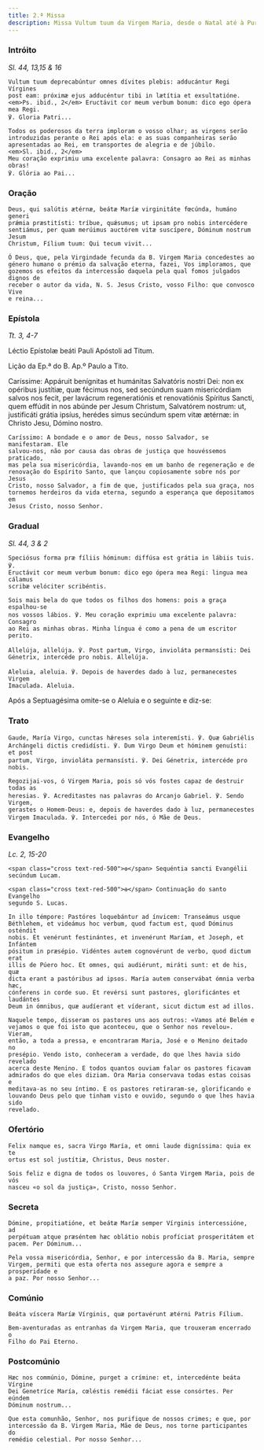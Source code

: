 ```yaml
---
title: 2.ª Missa
description: Missa Vultum tuum da Virgem Maria, desde o Natal até à Purificação
---
```


### Intróito

<em>Sl. 44, 13,15 & 16</em>

<div class="side-by-side not-content">

    Vultum tuum deprecabúntur omnes dívites plebis: adducántur Regi Vírgines
    post eam: próximæ ejus adducéntur tibi in lætítia et exsultatióne.
    <em>Ps. ibid., 2</em> Eructávit cor meum verbum bonum: dico ego ópera mea Regi.
    ℣. Gloria Patri...

    Todos os poderosos da terra imploram o vosso olhar; as virgens serão
    introduzidas perante o Rei após ela: e as suas companheiras serão
    apresentadas ao Rei, em transportes de alegria e de júbilo.
    <em>Sl. ibid., 2</em>
    Meu coração exprimiu uma excelente palavra: Consagro ao Rei as minhas obras!
    ℣. Glória ao Pai...

</div>

### Oração

<div class="side-by-side not-content">

    Deus, qui salútis ætérnæ, beátæ Maríæ virginitáte fœcúnda, humáno generi
    prǽmia præstitísti: tríbue, quǽsumus; ut ipsam pro nobis intercédere
    sentiámus, per quam merúimus auctórem vitæ suscípere, Dóminum nostrum Jesum
    Christum, Fílium tuum: Qui tecum vivit...

    Ó Deus, que, pela Virgindade fecunda da B. Virgem Maria concedestes ao
    género humano o prémio da salvação eterna, fazei, Vos imploramos, que
    gozemos os efeitos da intercessão daquela pela qual fomos julgados dignos de
    receber o autor da vida, N. S. Jesus Cristo, vosso Filho: que convosco Vive
    e reina...

</div>

### Epístola

<em>Tt. 3, 4-7</em>

<div class="side-by-side not-content">

Léctio Epístolæ beáti Pauli Apóstoli ad Titum.</span>

Lição da Ep.ª do B. Ap.º Paulo a Tito.

  <span>
    Caríssime: Appáruit benígnitas et humánitas Salvatóris nostri Dei: non ex
    opéribus justítiæ, quæ fécimus nos, sed secúndum suam misericórdiam salvos
    nos fecit, per lavácrum regeneratiónis et renovatiónis Spíritus Sancti, quem
    effúdit in nos abúnde per Jesum Christum, Salvatórem nostrum: ut,
    justificáti grátia ipsíus, herédes simus secúndum spem vitæ ætérnæ: in
    Christo Jesu, Dómino nostro.
 
    Caríssimo: A bondade e o amor de Deus, nosso Salvador, se manifestaram. Ele
    salvou-nos, não por causa das obras de justiça que houvéssemos praticado,
    mas pela sua misericórdia, lavando-nos em um banho de regeneração e de
    renovação do Espírito Santo, que lançou copiosamente sobre nós por Jesus
    Cristo, nosso Salvador, a fim de que, justificados pela sua graça, nos
    tornemos herdeiros da vida eterna, segundo a esperança que depositamos em
    Jesus Cristo, nosso Senhor.

</div>

### Gradual

<em>Sl. 44, 3 & 2</em>

<div class="side-by-side not-content">

    Speciósus forma præ fíliis hóminum: diffúsa est grátia in lábiis tuis. ℣.
    Eructávit cor meum verbum bonum: dico ego ópera mea Regi: lingua mea cálamus
    scribæ velóciter scribéntis.

    Sois mais bela do que todos os filhos dos homens: pois a graça espalhou-se
    nos vossos lábios. ℣. Meu coração exprimiu uma excelente palavra: Consagro
    ao Rei as minhas obras. Minha língua é como a pena de um escritor perito.

    Allelúja, allelúja. ℣. Post partum, Virgo, invioláta permansísti: Dei
    Génetrix, intercéde pro nobis. Allelúja.

    Aleluia, aleluia. ℣. Depois de haverdes dado à luz, permanecestes Virgem
    Imaculada. Aleluia.

</div>

<aside>Após a Septuagésima omite-se o Aleluia e o seguinte e diz-se:</aside>

### Trato

<div class="side-by-side not-content">

    Gaude, María Virgo, cunctas hǽreses sola interemísti. ℣. Quæ Gabriélis
    Archángeli dictis credidísti. ℣. Dum Virgo Deum et hóminem genuísti: et post
    partum, Virgo, invioláta permansísti. ℣. Dei Génetrix, intercéde pro nobis.

    Regozijai-vos, ó Virgem Maria, pois só vós fostes capaz de destruir todas as
    heresias. ℣. Acreditastes nas palavras do Arcanjo Gabriel. ℣. Sendo Virgem,
    gerastes o Homem-Deus: e, depois de haverdes dado à luz, permanecestes
    Virgem Imaculada. ℣. Intercedei por nós, ó Mãe de Deus.

</div>

### Evangelho

<em>Lc. 2, 15-20</em>

<div class="side-by-side not-content">

    <span class="cross text-red-500">✠</span> Sequéntia sancti Evangélii
    secúndum Lucam.

    <span class="cross text-red-500">✠</span> Continuação do santo Evangelho
    segundo S. Lucas.

    In illo témpore: Pastóres loquebántur ad ínvicem: Transeámus usque
    Béthlehem, et videámus hoc verbum, quod factum est, quod Dóminus osténdit
    nobis. Et venérunt festinántes, et invenérunt Maríam, et Joseph, et Infántem
    pósitum in præsépio. Vidéntes autem cognovérunt de verbo, quod dictum erat
    illis de Púero hoc. Et omnes, qui audiérunt, miráti sunt: et de his, quæ
    dicta erant a pastóribus ad ipsos. María autem conservábat ómnia verba hæc,
    cónferens in corde suo. Et revérsi sunt pastores, glorificántes et laudántes
    Deum in ómnibus, quæ audíerant et víderant, sicut dictum est ad illos.

    Naquele tempo, disseram os pastores uns aos outros: «Vamos até Belém e
    vejamos o que foi isto que aconteceu, que o Senhor nos revelou». Vieram,
    então, a toda a pressa, e encontraram Maria, José e o Menino deitado no
    presépio. Vendo isto, conheceram a verdade, do que lhes havia sido revelado
    acerca deste Menino. E todos quantos ouviam falar os pastores ficavam
    admirados do que eles diziam. Ora Maria conservava todas estas coisas e
    meditava-as no seu íntimo. E os pastores retiraram-se, glorificando e
    louvando Deus pelo que tinham visto e ouvido, segundo o que lhes havia sido
    revelado.

</div>

### Ofertório

<div class="side-by-side not-content">

    Felix namque es, sacra Virgo María, et omni laude digníssima: quia ex te
    ortus est sol justítiæ, Christus, Deus noster.

    Sois feliz e digna de todos os louvores, ó Santa Virgem Maria, pois de vós
    nasceu «o sol da justiça», Cristo, nosso Senhor.

</div>

### Secreta

<div class="side-by-side not-content">

    Dómine, propitiatióne, et beátæ Maríæ semper Vírginis intercessióne, ad
    perpétuam atque præséntem hæc oblátio nobis profíciat prosperitátem et
    pacem. Per Dóminum...

    Pela vossa misericórdia, Senhor, e por intercessão da B. Maria, sempre
    Virgem, permiti que esta oferta nos assegure agora e sempre a prosperidade e
    a paz. Por nosso Senhor...

</div>

### Comúnio

<div class="side-by-side not-content">

    Beáta víscera Maríæ Vírginis, quæ portavérunt ætérni Patris Fílium.

    Bem-aventuradas as entranhas da Virgem Maria, que trouxeram encerrado o
    Filho do Pai Eterno.

</div>

### Postcomúnio

<div class="side-by-side not-content">

    Hæc nos commúnio, Dómine, purget a crímine: et, intercedénte beáta Vírgine
    Dei Genetríce María, cœléstis remédii fáciat esse consórtes. Per eúndem
    Dóminum nostrum...

    Que esta comunhão, Senhor, nos purifique de nossos crimes; e que, por
    intercessão da B. Virgem Maria, Mãe de Deus, nos torne participantes do
    remédio celestial. Por nosso Senhor...

</div>
